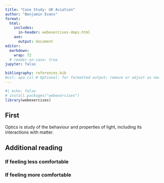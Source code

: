 ```yaml
---
title: "Case Study: UK Aviation"
author: "Benjamin Evans"
format: 
  html:
    includes:
      in-header: webexercises-deps.html
    axe:
      output: document
editor:
  markdown:
    wrap: 72
  # render-on-save: true
jupyter: false

bibliography: references.bib
#csl: apa.csl # Optional: for formatted output; remove or adjust as needed
---
```

```r
#| echo: false
# install.packages("webexercises")
library(webexercises)
```

## First

::: {.callout-tip title="Definition"}
Optics is study of the behaviour and properties of light, including its interactions with matter.
:::

## Additional reading

### If feeling less comfortable {.unnumbered}

<!-- - **The EM spectrum** — [Link (BBC)](https://www.bbc.co.uk/bitesize/guides/z32f4qt/revision/1)
- **Waves** — [Link (BBC)](https://www.bbc.co.uk/bitesize/topics/z2j22nb)
- **Wave properties** — [Link (BBC)](https://www.bbc.co.uk/bitesize/guides/zwkn2nb/revision/1) -->

### If feeling more comfortable {.unnumbered}

<!-- - **The EM spectrum** — [Link (Khan Academy)](https://www.khanacademy.org/science/physics/light-waves/introduction-to-light-waves/a/light-and-the-electromagnetic-spectrum)
- **Waves & properties** — [Link (Khan Academy)](https://www.khanacademy.org/science/high-school-physics/waves-and-sound/introduction-to-waves/v/introduction-to-waves) -->
